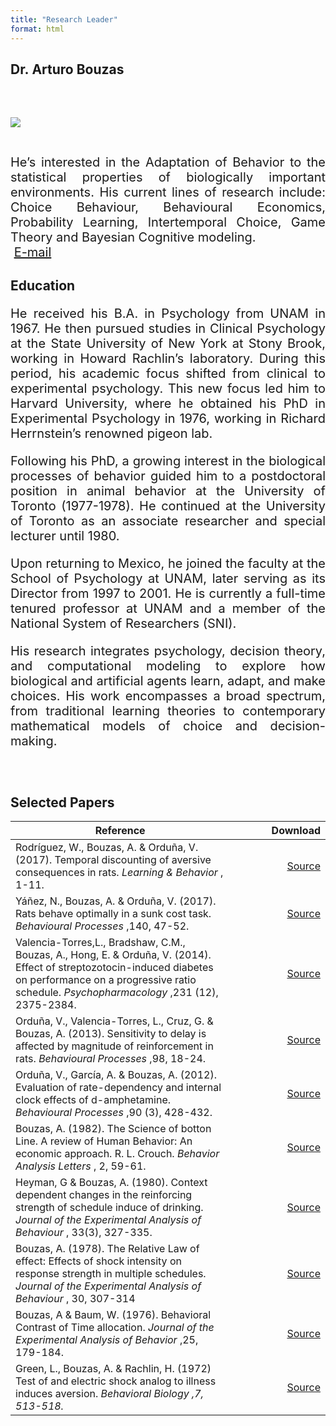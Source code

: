 ```yaml
---
title: "Research Leader"
format: html
---
```


## Dr. Arturo Bouzas

<br>




::: {layout="[30,100]" .profile-header}


<div class="img a">![](arturophotos/Arturo.png){.profile-pic}
</div class="img a">


<br> 
He's interested in the Adaptation of Behavior to the statistical properties of biologically important environments. His current lines of research include: Choice Behaviour, Behavioural Economics, Probability Learning, Intertemporal Choice, Game Theory and Bayesian Cognitive modeling. <br> <i class="bi bi-envelope"></i> &nbsp;[E-mail](mailto:abouzasr@gmail.com)

<style>

        p{
            font-size: 20px;
            text-align: justify;
        }
     
    </style>
:::

## Education
<p>
He received his B.A. in Psychology from UNAM in 1967. He then pursued studies in Clinical Psychology at the State University of New York at Stony Brook, working in Howard Rachlin's laboratory. During this period, his academic focus shifted from clinical to experimental psychology. This new focus led him to Harvard University, where he obtained his PhD in Experimental Psychology in 1976, working in Richard Herrnstein's renowned pigeon lab.

Following his PhD, a growing interest in the biological processes of behavior guided him to a postdoctoral position in animal behavior at the University of Toronto (1977-1978). He continued at the University of Toronto as an associate researcher and special lecturer until 1980.

Upon returning to Mexico, he joined the faculty at the School of Psychology at UNAM, later serving as its Director from 1997 to 2001. He is currently a full-time tenured professor at UNAM and a member of the National System of Researchers (SNI).

His research integrates psychology, decision theory, and computational modeling to explore how biological and artificial agents learn, adapt, and make choices. His work encompasses a broad spectrum, from traditional learning theories to contemporary mathematical models of choice and decision-making.

</p>

<br>

## Selected Papers

| Reference                                                                                                                                                                                                      |                                                                                 Download |
|----------------------------------------------------------------------------------------------------------------------------------------------------------------------------------------------------------------|-----------------------------------------------------------------------------------------:|
| Rodríguez, W., Bouzas, A. & Orduña, V. (2017). Temporal discounting of aversive consequences in rats.<i> Learning & Behavior </i>, 1-11.                                                                                 | [Source](https://link.springer.com/article/10.3758/s13420-017-0279-9)                    |
| Yáñez, N., Bouzas, A. & Orduña, V. (2017). Rats behave optimally in a sunk cost task. <i> Behavioural Processes </i>,140, 47-52.                                                                                          | [Source](https://www.sciencedirect.com/science/article/pii/S0376635716304132?via%3Dihub) |
| Valencia-Torres,L., Bradshaw, C.M., Bouzas, A., Hong, E. & Orduña, V. (2014). Effect of streptozotocin-induced diabetes on performance on a progressive ratio schedule. <i> Psychopharmacology </i>,231 (12), 2375-2384. | [Source](https://link.springer.com/article/10.1007/s00213-013-3401-5)                    |
| Orduña, V., Valencia-Torres, L., Cruz, G. & Bouzas, A. (2013). Sensitivity to delay is affected by magnitude of reinforcement in rats. <i> Behavioural Processes </i>,98, 18-24.                                         | [Source](https://www.sciencedirect.com/science/article/pii/S0376635713000867?via%3Dihub) |
| Orduña, V., García, A. & Bouzas, A. (2012). Evaluation of rate-dependency and internal clock effects of d-amphetamine. <i> Behavioural Processes </i>,90 (3), 428-432.                                                   | [Source](https://www.sciencedirect.com/science/article/pii/S0376635712000939?via%3Dihub) |
| Bouzas, A. (1982). The Science of botton Line. A review of Human Behavior: An economic approach. R. L. Crouch. <i> Behavior Analysis Letters </i>, 2, 59-61.                                                             | [Source]()                                                                               |
| Heyman, G & Bouzas, A. (1980). Context dependent changes in the reinforcing strength of schedule induce of drinking. <i> Journal of the Experimental Analysis of Behaviour </i>, 33(3), 327-335.                         | [Source](https://onlinelibrary.wiley.com/doi/abs/10.1901/jeab.1980.33-327)               |
| Bouzas, A. (1978). The Relative Law of effect: Effects of shock intensity on response strength in multiple schedules.<i> Journal of the Experimental Analysis of Behaviour </i>, 30, 307-314                            | [Source](https://onlinelibrary.wiley.com/doi/abs/10.1901/jeab.1978.30-307)               |
| Bouzas, A & Baum, W. (1976). Behavioral Contrast of Time allocation. <i>  Journal of the Experimental Analysis of Behavior </i>,25, 179-184.                                                                              | [Source](https://onlinelibrary.wiley.com/doi/abs/10.1901/jeab.1976.25-179)               |
| Green, L., Bouzas, A. & Rachlin, H. (1972) Test of and electric shock analog to illness induces aversion.<i> Behavioral Biology ,7, 513-518.                                                                        | [Source](https://www.sciencedirect.com/science/article/pii/S009167737280213X?via%3Dihub) |